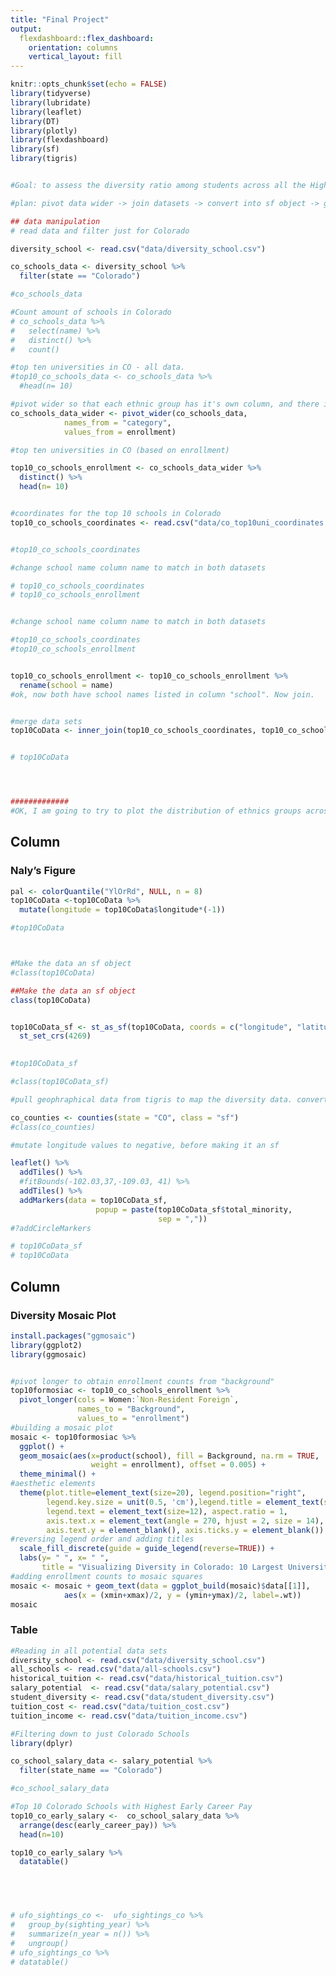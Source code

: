 ```yaml
---
title: "Final Project"
output: 
  flexdashboard::flex_dashboard:
    orientation: columns
    vertical_layout: fill
---
```


```r
knitr::opts_chunk$set(echo = FALSE)
library(tidyverse)
library(lubridate)
library(leaflet)
library(DT)
library(plotly)
library(flexdashboard)
library(sf)
library(tigris)


#Goal: to assess the diversity ratio among students across all the Higher Education institutions in Colorado

#plan: pivot data wider -> join datasets -> convert into sf object -> good to map

## data manipulation
# read data and filter just for Colorado

diversity_school <- read.csv("data/diversity_school.csv")

co_schools_data <- diversity_school %>% 
  filter(state == "Colorado") 

#co_schools_data

#Count amount of schools in Colorado
# co_schools_data %>% 
#   select(name) %>%
#   distinct() %>%
#   count()

#top ten universities in CO - all data.
#top10_co_schools_data <- co_schools_data %>%
  #head(n= 10)

#pivot wider so that each ethnic group has it's own column, and there is only one University name in the names column
co_schools_data_wider <- pivot_wider(co_schools_data,
            names_from = "category",
            values_from = enrollment)

#top ten universities in CO (based on enrollment)

top10_co_schools_enrollment <- co_schools_data_wider %>%
  distinct() %>%
  head(n= 10)


#coordinates for the top 10 schools in Colorado
top10_co_schools_coordinates <- read.csv("data/co_top10uni_coordinates.csv")


#top10_co_schools_coordinates

#change school name column name to match in both datasets

# top10_co_schools_coordinates
# top10_co_schools_enrollment


#change school name column name to match in both datasets

#top10_co_schools_coordinates
#top10_co_schools_enrollment


top10_co_schools_enrollment <- top10_co_schools_enrollment %>%
  rename(school = name)
#ok, now both have school names listed in column "school". Now join.


#merge data sets
top10CoData <- inner_join(top10_co_schools_coordinates, top10_co_schools_enrollment)


# top10CoData




#############
#OK, I am going to try to plot the distribution of ethnics groups across the top 10 largest CO campuses and have that plot pop up in my interactive map using the popuo function.


```

Column {data-width=650}
-----------------------------------------------------------------------

### Naly's Figure

```r


pal <- colorQuantile("YlOrRd", NULL, n = 8)
top10CoData <-top10CoData %>%
  mutate(longitude = top10CoData$longitude*(-1))

#top10CoData



#Make the data an sf object 
#class(top10CoData)

##Make the data an sf object 
class(top10CoData)


top10CoData_sf <- st_as_sf(top10CoData, coords = c("longitude", "latitude")) %>%
  st_set_crs(4269)

                                              
#top10CoData_sf

#class(top10CoData_sf)

#pull geophraphical data from tigris to map the diversity data. convert to an sf object.

co_counties <- counties(state = "CO", class = "sf")
#class(co_counties)

#mutate longitude values to negative, before making it an sf

leaflet() %>% 
  addTiles() %>% 
  #fitBounds(-102.03,37,-109.03, 41) %>% 
  addTiles() %>% 
  addMarkers(data = top10CoData_sf,
                   popup = paste(top10CoData_sf$total_minority,
                                 sep = ","))
#?addCircleMarkers

# top10CoData_sf
# top10CoData

```

Column {data-width=350}
-----------------------------------------------------------------------

### Diversity Mosaic Plot
```r
install.packages("ggmosaic")
library(ggplot2)
library(ggmosaic)


#pivot longer to obtain enrollment counts from "background"
top10formosiac <- top10_co_schools_enrollment %>%
  pivot_longer(cols = Women:`Non-Resident Foreign`,
               names_to = "Background",
               values_to = "enrollment")
#building a mosaic plot
mosaic <- top10formosiac %>%
  ggplot() +
  geom_mosaic(aes(x=product(school), fill = Background, na.rm = TRUE, 
                  weight = enrollment), offset = 0.005) + 
  theme_minimal() +
#aesthetic elements  
  theme(plot.title=element_text(size=20), legend.position="right", 
        legend.key.size = unit(0.5, 'cm'),legend.title = element_text(size=16), 
        legend.text = element_text(size=12), aspect.ratio = 1, 
        axis.text.x = element_text(angle = 270, hjust = 2, size = 14), 
        axis.text.y = element_blank(), axis.ticks.y = element_blank()) +
#reversing legend order and adding titles
  scale_fill_discrete(guide = guide_legend(reverse=TRUE)) +
  labs(y= " ", x= " ", 
       title = "Visualizing Diversity in Colorado: 10 Largest Universities") 
#adding enrollment counts to mosaic squares
mosaic <- mosaic + geom_text(data = ggplot_build(mosaic)$data[[1]],
            aes(x = (xmin+xmax)/2, y = (ymin+ymax)/2, label=.wt))
mosaic
```

### Table 
```r

#Reading in all potential data sets
diversity_school <- read.csv("data/diversity_school.csv")
all_schools <- read.csv("data/all-schools.csv")
historical_tuition <- read.csv("data/historical_tuition.csv")
salary_potential  <- read.csv("data/salary_potential.csv")
student_diversity <- read.csv("data/student_diversity.csv")
tuition_cost <- read.csv("data/tuition_cost.csv")
tuition_income <- read.csv("data/tuition_income.csv")

#Filtering down to just Colorado Schools 
library(dplyr)

co_school_salary_data <- salary_potential %>% 
  filter(state_name == "Colorado") 

#co_school_salary_data

#Top 10 Colorado Schools with Highest Early Career Pay 
top10_co_early_salary <-  co_school_salary_data %>%
  arrange(desc(early_career_pay)) %>%
  head(n=10)

top10_co_early_salary %>%
  datatable()


 


# ufo_sightings_co <-  ufo_sightings_co %>%
#   group_by(sighting_year) %>%
#   summarize(n_year = n()) %>%
#   ungroup()
# ufo_sightings_co %>%
# datatable()

```
